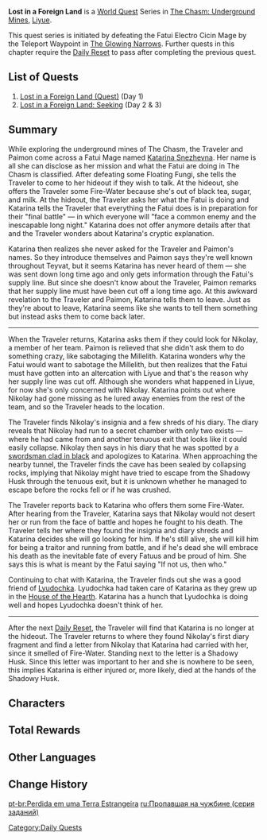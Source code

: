 {{Chapter Infobox
|image         = World Quest Lost in a Foreign Land.png
|type          = World
|region        = Liyue
|area          = The Chasm: Underground Mines
}}
'''Lost in a Foreign Land''' is a [[World Quest]] Series in [[The Chasm: Underground Mines]], [[Liyue]].

This quest series is initiated by defeating the Fatui Electro Cicin Mage by the Teleport Waypoint in [[The Glowing Narrows]]. Further quests in this chapter require the [[Daily Reset]] to pass after completing the previous quest.

==List of Quests==
# [[Lost in a Foreign Land (Quest)]] (Day 1)
# [[Lost in a Foreign Land: Seeking]] (Day 2 & 3)

==Summary==
While exploring the underground mines of The Chasm, the Traveler and Paimon come across a Fatui Mage named [[Katarina Snezhevna]]. Her name is all she can disclose as her mission and what the Fatui are doing in The Chasm is classified. After defeating some Floating Fungi, she tells the Traveler to come to her hideout if they wish to talk. At the hideout, she offers the Traveler some Fire-Water because she's out of black tea, sugar, and milk. At the hideout, the Traveler asks her what the Fatui is doing and Katarina tells the Traveler that everything the Fatui does is in preparation for their "final battle" &mdash; in which everyone will "face a common enemy and the inescapable long night." Katarina does not offer anymore details after that and the Traveler wonders about Katarina's cryptic explanation.

Katarina then realizes she never asked for the Traveler and Paimon's names. So they introduce themselves and Paimon says they're well known throughout Teyvat, but it seems Katarina has never heard of them &mdash; she was sent down long time ago and only gets information through the Fatui's supply line. But since she doesn't know about the Traveler, Paimon remarks that her supply line must have been cut off a long time ago. At this awkward revelation to the Traveler and Paimon, Katarina tells them to leave. Just as they're about to leave, Katarina seems like she wants to tell them something but instead asks them to come back later.
----
When the Traveler returns, Katarina asks them if they could look for Nikolay, a member of her team. Paimon is relieved that she didn't ask them to do something crazy, like sabotaging the Millelith. Katarina wonders why the Fatui would want to sabotage the Millelith, but then realizes that the Fatui must have gotten into an altercation with Liyue and that's the reason why her supply line was cut off. Although she wonders what happened in Liyue, for now she's only concerned with Nikolay. Katarina points out where Nikolay had gone missing as he lured away enemies from the rest of the team, and so the Traveler heads to the location.

The Traveler finds Nikolay's insignia and a few shreds of his diary. The diary reveals that Nikolay had run to a secret chamber with only two exists &mdash; where he had came from and another tenuous exit that looks like it could easily collapse. Nikolay then says in his diary that he was spotted by a [[Shadowy Husk|swordsman clad in black]] and apologizes to Katarina. When approaching the nearby tunnel, the Traveler finds the cave has been sealed by collapsing rocks, implying that Nikolay might have tried to escape from the Shadowy Husk through the tenuous exit, but it is unknown whether he managed to escape before the rocks fell or if he was crushed.

The Traveler reports back to Katarina who offers them some Fire-Water. After hearing from the Traveler, Katarina says that Nikolay would not desert her or run from the face of battle and hopes he fought to his death. The Traveler tells her where they found the insignia and diary shreds and Katarina decides she will go looking for him. If he's still alive, she will kill him for being a traitor and running from battle, and if he's dead she will embrace his death as the inevitable fate of every Fatuus and be proud of him. She says this is what is meant by the Fatui saying "If not us, then who."

Continuing to chat with Katarina, the Traveler finds out she was a good friend of [[Lyudochka]]. Lyudochka had taken care of Katarina as they grew up in the [[House of the Hearth]]. Katarina has a hunch that Lyudochka is doing well and hopes Lyudochka doesn't think of her.
----
After the next [[Daily Reset]], the Traveler will find that Katarina is no longer at the hideout. The Traveler returns to where they found Nikolay's first diary fragment and find a letter from Nikolay that Katarina had carried with her, since it smelled of Fire-Water. Standing next to the letter is a Shadowy Husk. Since this letter was important to her and she is nowhere to be seen, this implies Katarina is either injured or, more likely, died at the hands of the Shadowy Husk.

==Characters==
{{Character Appearances|Lost in a Foreign Land Chapter|type=Chapter}}

==Total Rewards==
{{Quest Rewards List|Lost in a Foreign Land Chapter Quests}}

==Other Languages==
{{Other Languages
|en      = Lost in a Foreign Land
|zhs     = 他乡迷失客
|zhs_rm  = Tāxiāng Míshī Kè
|zht     = 他鄉迷失客
|zht_rm  = Tāxiāng Míshī Kè
|zh_tl   = Guests Lost in a Foreign Land
|ja      = 異郷に迷い込んだ客
|ja_rm   = Ikyou ni Mayoikonda Kyaku{{Assumed}}
|ja_tl   = Guest Lost in a Foreign Land
|ko      = {{tt|타향|他鄉}}에서 길을 잃은 {{tt|자|者}}
|ko_rm   = Tahyang-eseo Gireul Ireun Ja
|ko_tl   = A Man Lost in a Foreign Land
|es      = Viajeros perdidos
|es_tl   = Lost Travelers
|fr      = Dans un pays étranger...
|fr_tl   = In a Foreign Land...
|ru      = Пропавшая на чужбине
|ru_tl   = Lost in a Foreign Country
|ru_note = {{ru|Пропавшая}} is a female adjective.
|th      = แขกจากแดนไกลผู้พลัดหลง
|th_rm   = Khaek chak daen klai phu phlat long
|th_tl   = A Lost Guest From a Distant Land
|vi      = Lạc Lối Nơi Đất Khách
|vi_tl   = 
|de      = Verloren in der Fremde
|de_tl   = Lost in a Foreign Land
|id      = Pengembara Yang Hilang
|id_tl   = The Lost Traveler
|pt      = Perdida em uma Terra Estrangeira
|pt_tl   = 
|tr      = Yabancı Topraklarda Kaybolmak
|tr_tl   = 
|it      = Persa in una terra straniera
|it_tl   = 
}}

==Change History==
{{Change History|2.6}}
[[Category:Daily Quests]]

[[pt-br:Perdida em uma Terra Estrangeira]]
[[ru:Пропавшая на чужбине (серия заданий)]]